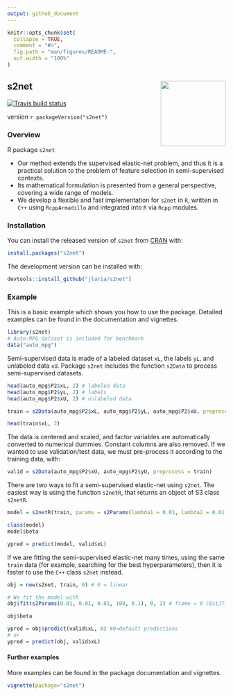 ```yaml
---
output: github_document
---
```


<!-- README.md is generated from README.Rmd. Please edit that file -->

```r
knitr::opts_chunk$set(
  collapse = TRUE,
  comment = "#>",
  fig.path = "man/figures/README-",
  out.width = "100%"
)
```



## s2net  <img src="man/figures/s2net.png" align="right" width="150" />
[![Travis build status](https://travis-ci.org/jlaria/s2net.svg?branch=master)](https://travis-ci.org/jlaria/s2net)

version `r packageVersion("s2net")`


### Overview

R package `s2net`

 + Our method extends the supervised elastic-net problem, and thus it is a practical solution to the problem of feature selection in semi-supervised contexts.
 + Its mathematical formulation is presented from a general perspective, covering a wide range of models. 
 + We develop a flexible and fast implementation for `s2net` in `R`, written in `C++` using `RcppArmadillo` and integrated into `R` via `Rcpp` modules.


### Installation

You can install the released version of `s2net` from [CRAN](https://CRAN.R-project.org) with:

``` r
install.packages("s2net")
```

The development version can be installed with:

``` r
devtools::install_github("jlaria/s2net")
```
### Example 

This is a basic example which shows you how to use the package. Detailed examples can be found in the documentation and vignettes. 

```r
library(s2net)
# Auto-MPG dataset is included for benchmark
data("auto_mpg")
```

Semi-supervised data is made of a labeled dataset `xL`, the labels `yL`, and unlabeled data `xU`.  Package `s2net` includes the function `s2Data` to process semi-supervised datasets. 

```r
head(auto_mpg$P2$xL, 2) # labeled data
head(auto_mpg$P2$yL, 2) # labels
head(auto_mpg$P2$xU, 2) # unlabeled data

train = s2Data(auto_mpg$P2$xL, auto_mpg$P2$yL, auto_mpg$P2$xU, preprocess = TRUE)

head(train$xL, 2)
```

The data is centered and scaled, and factor variables are automatically converted to numerical dummies. Constant columns are also removed. If we wanted to use validation/test data, we must pre-process it according to the training data, with:

```r
valid = s2Data(auto_mpg$P2$xU, auto_mpg$P2$yU, preprocess = train)
```

There are two ways to fit a semi-supervised elastic-net using `s2net`. The easiest way is using the function `s2netR`, that returns an object of S3 class `s2netR`.

```r
model = s2netR(train, params = s2Params(lambda1 = 0.01, lambda2 = 0.01, gamma1 = 0.01, gamma2 = 100, gamma3 = 0.1))

class(model)
model$beta

ypred = predict(model, valid$xL)
```

If we are fitting the semi-supervised elastic-net many times, using the same `train` data (for example, searching for the best hyperparameters), then it is faster to use the `C++` class `s2net` instead.

```r
obj = new(s2net, train, 0) # 0 = linear

# We fit the model with
obj$fit(s2Params(0.01, 0.01, 0.01, 100, 0.1), 0, 2) # frame = 0 (ExtJT), proj = 2 (auto)

obj$beta

ypred = obj$predict(valid$xL, 0) #0=default predictions
# or
ypred = predict(obj, valid$xL)
```

#### Further examples

More examples can be found in the package documentation and vignettes.

```r
vignette(package="s2net")
```


<!-- ## Example -->

<!-- This is a basic example which shows you how to solve a common problem: -->

<!-- ```{r example} -->
<!-- ## basic example code -->
<!-- ``` -->

<!-- What is special about using `README.Rmd` instead of just `README.md`? You can include R chunks like so: -->

<!-- ```{r cars} -->
<!-- summary(cars) -->
<!-- ``` -->

<!-- You'll still need to render `README.Rmd` regularly, to keep `README.md` up-to-date. -->

<!-- You can also embed plots, for example: -->

<!-- ```{r pressure, echo = FALSE} -->
<!-- plot(pressure) -->
<!-- ``` -->

<!-- In that case, don't forget to commit and push the resulting figure files, so they display on GitHub! -->
